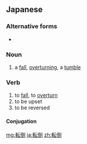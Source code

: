==Japanese==
{{ja-kanjitab|てん|とう|yomi=o}}

===Alternative forms===
* {{l|ja|顛倒}}

===Noun===
{{ja-noun|てんとう|kyu=轉倒}}

# a [[fall]], [[overturn]]ing, a [[tumble]]

===Verb===
{{ja-verb-suru|てんとう|kyu=轉倒}}

# to [[fall]], to [[overturn]]
# to be upset
# to be reversed

====Conjugation====
{{ja-suru|てんとう}}

[[mg:転倒]]
[[ja:転倒]]
[[zh:転倒]]